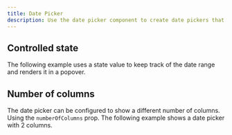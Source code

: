 ```yaml
---
title: Date Picker
description: Use the date picker component to create date pickers that match your design.
---
```


<DatePickerDemo />

## Controlled state

The following example uses a state value to keep track of the date range and renders it in a popover.

<DateRangeInPopoverDemo />

## Number of columns

The date picker can be configured to show a different number of columns. Using the `numberOfColumns` prop. The following example shows a date picker with 2 columns.

<DatePickerTwoColumnDemo />

